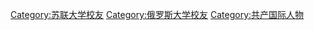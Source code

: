[[Category:苏联大学校友|Category:苏联大学校友]]
[[Category:俄罗斯大学校友|Category:俄罗斯大学校友]]
[[Category:共产国际人物|Category:共产国际人物]]